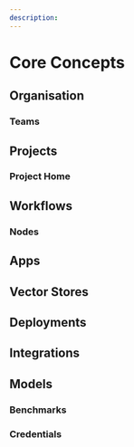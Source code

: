 ```yaml
---
description:
---
```


# Core Concepts

## Organisation
### Teams

## Projects
### Project Home

## Workflows

### Nodes

## Apps
## Vector Stores
## Deployments
## Integrations
## Models
### Benchmarks
### Credentials